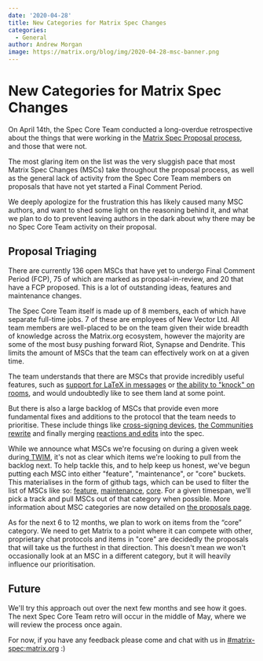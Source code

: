 ```yaml
---
date: '2020-04-28'
title: New Categories for Matrix Spec Changes
categories:
  - General
author: Andrew Morgan
image: https://matrix.org/blog/img/2020-04-28-msc-banner.png
---
```


# New Categories for Matrix Spec Changes

On April 14th, the Spec Core Team conducted a long-overdue retrospective
about the things that were working in the [Matrix Spec Proposal
process](https://matrix.org/docs/spec/proposals), and those that were not.

The most glaring item on the list was the very sluggish pace that most Matrix
Spec Changes (MSCs) take throughout the proposal process, as well as the
general lack of activity from the Spec Core Team members on proposals that
have not yet started a Final Comment Period.

We deeply apologize for the frustration this has likely caused many MSC
authors, and want to shed some light on the reasoning behind it, and what we
plan to do to prevent leaving authors in the dark about why there may be no
Spec Core Team activity on their proposal.


## **Proposal Triaging**

There are currently 136 open MSCs that have yet to undergo Final Comment
Period (FCP), 75 of which are marked as proposal-in-review, and 20 that have
a FCP proposed. This is a lot of outstanding ideas, features and maintenance
changes.

The Spec Core Team itself is made up of 8 members, each of which have
separate full-time jobs. 7 of these are employees of New Vector Ltd. All team
members are well-placed to be on the team given their wide breadth of
knowledge across the Matrix.org ecosystem, however the majority are some of
the most busy pushing forward Riot, Synapse and Dendrite. This limits the
amount of MSCs that the team can effectively work on at a given time.

The team understands that there are MSCs that provide incredibly useful
features, such as [support for LaTeX in
messages](https://github.com/matrix-org/matrix-doc/pull/2191) or [the ability
to "knock" on rooms](https://github.com/matrix-org/matrix-doc/pull/2403), and
would undoubtedly like to see them land at some point.

But there is also a large backlog of MSCs that provide even more fundamental
fixes and additions to the protocol that the team needs to prioritise. These
include things like [cross-signing
devices](https://github.com/matrix-org/matrix-doc/pull/2472), [the
Communities rewrite](https://github.com/matrix-org/matrix-doc/pull/1772) and
finally merging [reactions and
edits](https://github.com/matrix-org/matrix-doc/pull/1849) into the spec.

While we announce what MSCs we're focusing on during a given week during[
TWIM](https://matrix.org/twim), it's not as clear which items we're looking
to pull from the backlog next. To help tackle this, and to help keep us
honest, we've begun putting each MSC into either "feature", "maintenance", or
"core" buckets. This materialises in the form of github tags, which can be
used to filter the list of MSCs like so:
[feature](https://github.com/matrix-org/matrix-doc/issues?q=is%3Aopen+label%3Akind%3Afeature),
[maintenance](https://github.com/matrix-org/matrix-doc/labels/kind%3Amaintenance),
[core](https://github.com/matrix-org/matrix-doc/labels/kind%3Acore). For a
given timespan, we’ll pick a track and pull MSCs out of that category when
possible. More information about MSC categories are now detailed on [the
proposals page](https://matrix.org/docs/spec/proposals#categories).

As for the next 6 to 12 months, we plan to work on items from the “core”
category. We need to get Matrix to a point where it can compete with other,
proprietary chat protocols and items in "core" are decidedly the proposals
that will take us the furthest in that direction. This doesn't mean we won't
occasionally look at an MSC in a different category, but it will heavily
influence our prioritisation.


## **Future**

We'll try this approach out over the next few months and see how it goes. The
next Spec Core Team retro will occur in the middle of May, where we will
review the process once again.

For now, if you have any feedback please come and chat with us in
[#matrix-spec:matrix.org](https://matrix.to/#/#matrix-spec:matrix.org) :)
